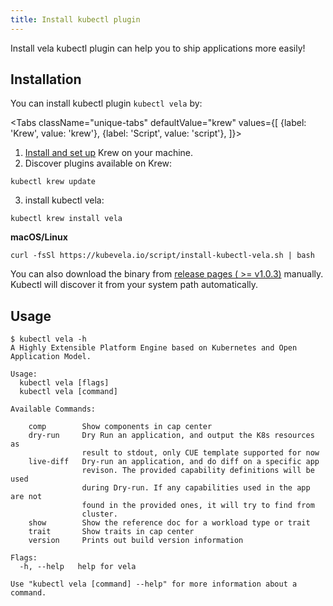 ```yaml
---
title: Install kubectl plugin
---
```


Install vela kubectl plugin can help you to ship applications more easily!

## Installation

You can install kubectl plugin `kubectl vela` by:

<Tabs
className="unique-tabs"
defaultValue="krew"
values={[
    {label: 'Krew', value: 'krew'},
    {label: 'Script', value: 'script'},
]}>
<TabItem value="krew">

1. [Install and set up](https://krew.sigs.k8s.io/docs/user-guide/setup/install/) Krew on your machine.
2. Discover plugins available on Krew:
```shell
kubectl krew update
```
3. install kubectl vela:
```shell script
kubectl krew install vela
```

</TabItem>
<TabItem value="script">

**macOS/Linux**
```shell script
curl -fsSl https://kubevela.io/script/install-kubectl-vela.sh | bash
```

You can also download the binary from [release pages ( >= v1.0.3)](https://github.com/oam-dev/kubevela/releases) manually.
Kubectl will discover it from your system path automatically.

</TabItem>
</Tabs>



## Usage

```shell
$ kubectl vela -h
A Highly Extensible Platform Engine based on Kubernetes and Open Application Model.

Usage:
  kubectl vela [flags]
  kubectl vela [command]

Available Commands:

    comp        Show components in cap center
    dry-run     Dry Run an application, and output the K8s resources as
                result to stdout, only CUE template supported for now
    live-diff   Dry-run an application, and do diff on a specific app
                revison. The provided capability definitions will be used
                during Dry-run. If any capabilities used in the app are not
                found in the provided ones, it will try to find from
                cluster.
    show        Show the reference doc for a workload type or trait
    trait       Show traits in cap center
    version     Prints out build version information

Flags:
  -h, --help   help for vela

Use "kubectl vela [command] --help" for more information about a command.
```